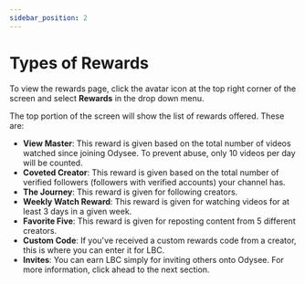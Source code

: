 ---
sidebar_position: 2
---

# Types of Rewards

To view the rewards page, click the avatar icon at the top right corner of the screen and select **Rewards** in the drop down menu.

The top portion of the screen will show the list of rewards offered. These are:

- **View Master**: This reward is given based on the total number of videos watched since joining Odysee. To prevent abuse, only 10 videos per day will be counted.
- **Coveted Creator**: This reward is given based on the total number of verified followers (followers with verified accounts) your channel has.
- **The Journey**: This reward is given for following creators.
- **Weekly Watch Reward**: This reward is given for watching videos for at least 3 days in a given week.
- **Favorite Five**: This reward is given for reposting content from 5 different creators.
- **Custom Code**: If you've received a custom rewards code from a creator, this is where you can enter it for LBC.
- **Invites**: You can earn LBC simply for inviting others onto Odysee. For more information, click ahead to the next section.